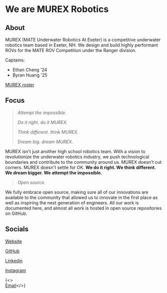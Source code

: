 # We are MUREX Robotics

## About

MUREX (MATE Underwater Robotics At Exeter) is a competitive underwater robotics team based in Exeter, NH. We design and build highly performant ROVs for the MATE ROV Competition under the Ranger division.

Captains:

-   Ethan Cheng '24
-   Byran Huang '25

[MUREX roster](https://www.murexrobotics.com/ourteam)

## Focus

> _Attempt the impossible._
>
> _Do it right. do it MUREX._
>
> _Think different. think MUREX._
>
> _Dream big. dream MUREX._

MUREX isn't just another high school robotics team. With a vision to revolutionize the underwater robotics industry, we push technological boundaries and contribute to the community around us. MUREX doesn't cut corners. MUREX doesn't settle for OK. **We do it right. We think different. We dream bigger. We attempt the impossible.**

> _Open source._

We fully embrace open source, making sure all of our innovations are available to the community that allowed us to innovate in the first place as well as inspiring the next generation of engineers. All our work is documented here, and almost all work is hosted in open source repositories on GitHub.

## Socials

[Website](https://www.murexrobotics.com)

[GitHub](https://github.com/murexrobotics)

[Linkedin](https://www.linkedin.com/company/murex-robotics/)

[Instagram](https://www.instagram.com/murexrobotics/)

{<><br/><a href="mailto:murex@murexrobotics.com">Email</a></>}
